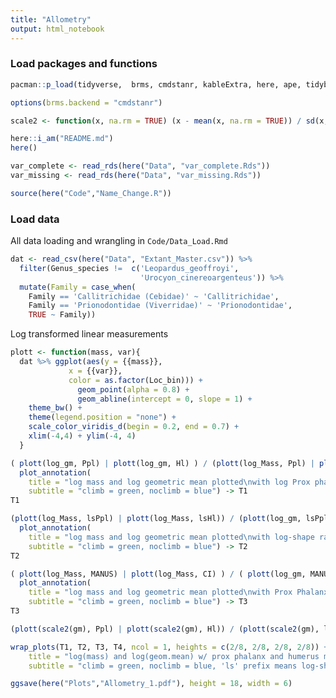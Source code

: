 ```yaml
---
title: "Allometry"
output: html_notebook
---
```



### Load packages and functions  
```r

pacman::p_load(tidyverse,  brms, cmdstanr, kableExtra, here, ape, tidybayes, patchwork, glue)

options(brms.backend = "cmdstanr")

scale2 <- function(x, na.rm = TRUE) (x - mean(x, na.rm = TRUE)) / sd(x, na.rm)

here::i_am("README.md")
here()

var_complete <- read_rds(here("Data", "var_complete.Rds"))
var_missing <- read_rds(here("Data", "var_missing.Rds"))

source(here("Code","Name_Change.R"))
```

### Load data  
All data loading and wrangling in `Code/Data_Load.Rmd`
```r
dat <- read_csv(here("Data", "Extant_Master.csv")) %>% 
  filter(Genus_species !=  c('Leopardus_geoffroyi', 
                             'Urocyon_cinereoargenteus')) %>% 
  mutate(Family = case_when(
    Family == 'Callitrichidae (Cebidae)' ~ 'Callitrichidae',
    Family == 'Prionodontidae (Viverridae)' ~ 'Prionodontidae',
    TRUE ~ Family))

```


Log transformed linear measurements

```r
plott <- function(mass, var){
  dat %>% ggplot(aes(y = {{mass}}, 
             x = {{var}},
             color = as.factor(Loc_bin))) +
               geom_point(alpha = 0.8) +
               geom_abline(intercept = 0, slope = 1) +
    theme_bw() +
    theme(legend.position = "none") +
    scale_color_viridis_d(begin = 0.2, end = 0.7) +
    xlim(-4,4) + ylim(-4, 4)
  }
```


```r
( plott(log_gm, Ppl) | plott(log_gm, Hl) ) / (plott(log_Mass, Ppl) | plott(log_Mass, Hl)) +
  plot_annotation(
    title = "log mass and log geometric mean plotted\nwith log Prox phalanx length\nand log Humerus length",
    subtitle = "climb = green, noclimb = blue") -> T1
T1
```


```r
(plott(log_Mass, lsPpl) | plott(log_Mass, lsHl)) / (plott(log_gm, lsPpl) | plott(log_gm, lsHl)) +
  plot_annotation(
    title = "log mass and log geometric mean plotted\nwith log-shape ratio Prox phalanx\nand log-shape ratio humerus",
    subtitle = "climb = green, noclimb = blue") -> T2
T2
```

```r
( plott(log_Mass, MANUS) | plott(log_Mass, CI) ) / ( plott(log_gm, MANUS) | plott(log_gm, CI) ) +
  plot_annotation(
    title = "log mass and log geometric mean plotted\nwith Prox Phalanx index (MANUS) \nand humerus robustness index",
    subtitle = "climb = green, noclimb = blue") -> T3
T3
```


```r
(plott(scale2(gm), Ppl) | plott(scale2(gm), Hl)) / (plott(scale2(gm), lsPpl) | plott(scale2(gm), lsHl)) -> T4
```

```r

wrap_plots(T1, T2, T3, T4, ncol = 1, heights = c(2/8, 2/8, 2/8, 2/8)) + plot_annotation(
    title = "log(mass) and log(geom.mean) w/ prox phalanx and humerus measures",
    subtitle = "climb = green, noclimb = blue, 'ls' prefix means log-shape ratio,\nMANUS is prox phalanx ratio, HRI is humeral robustness\nThe 4 plots at the bottom are non-log transformed gm - ignore the 'scale2' thing")

ggsave(here("Plots","Allometry_1.pdf"), height = 18, width = 6)
```



